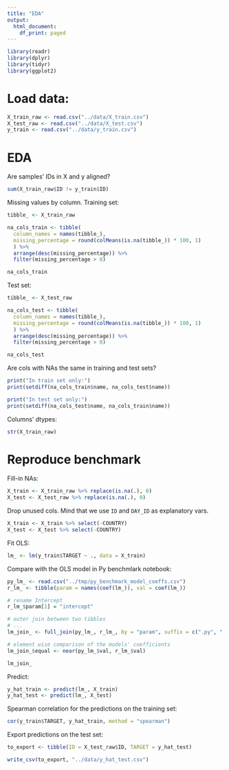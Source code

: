 ```yaml
---
title: "EDA"
output:
  html_document:
    df_print: paged
---
```


```r
library(readr)
library(dplyr)
library(tidyr)
library(ggplot2)
```

# Load data:

```r
X_train_raw <- read.csv("../data/X_train.csv")
X_test_raw <- read.csv("../data/X_test.csv")
y_train <- read.csv("../data/y_train.csv")
```

# EDA

Are samples' IDs in X and y aligned?

```r
sum(X_train_raw$ID != y_train$ID)
```

Missing values by column. Training set:

```r
tibble_ <- X_train_raw

na_cols_train <- tibble(
  column_names = names(tibble_),
  missing_percentage = round(colMeans(is.na(tibble_)) * 100, 1)
  ) %>% 
  arrange(desc(missing_percentage)) %>% 
  filter(missing_percentage > 0)

na_cols_train
```

Test set:

```r
tibble_ <- X_test_raw

na_cols_test <- tibble(
  column_names = names(tibble_),
  missing_percentage = round(colMeans(is.na(tibble_)) * 100, 1)
  ) %>% 
  arrange(desc(missing_percentage)) %>% 
  filter(missing_percentage > 0)

na_cols_test
```

Are cols with NAs the same in training and test sets?

```r
print("In train set only:")
print(setdiff(na_cols_train$name, na_cols_test$name))

print("In test set only:")
print(setdiff(na_cols_test$name, na_cols_train$name))
```

Columns' dtypes:

```r
str(X_train_raw)
```

# Reproduce benchmark

Fill-in NAs:

```r
X_train <- X_train_raw %>% replace(is.na(.), 0)
X_test <- X_test_raw %>% replace(is.na(.), 0)
```

Drop unused cols. Mind that we use `ID` and `DAY_ID` as explanatory vars.

```r
X_train <- X_train %>% select(-COUNTRY)
X_test <- X_test %>% select(-COUNTRY)
```

Fit OLS:

```r
lm_ <- lm(y_train$TARGET ~ ., data = X_train)
```

Compare with the OLS model in Py benchmlark notebook:

```r
py_lm_ <- read.csv("../tmp/py_benchmark_model_coeffs.csv")
r_lm_ <- tibble(param = names(coef(lm_)), val = coef(lm_))

# rename Intercept
r_lm_$param[1] = "intercept"

# outer join between two tibbles
# ...
lm_join_ <- full_join(py_lm_, r_lm_, by = "param", suffix = c(".py", ".r"))

# element wise comparison of the models' coefficients
lm_join_$equal <- near(py_lm_$val, r_lm_$val)

lm_join_
```

Predict:

```r
y_hat_train <- predict(lm_, X_train)
y_hat_test <- predict(lm_, X_test)
```

Spearman correlation for the predictions on the training set:

```r
cor(y_train$TARGET, y_hat_train, method = "spearman")
```

Export predictions on the test set:

```r
to_export <- tibble(ID = X_test_raw$ID, TARGET = y_hat_test)

write_csv(to_export, "../data/y_hat_test.csv")
```
